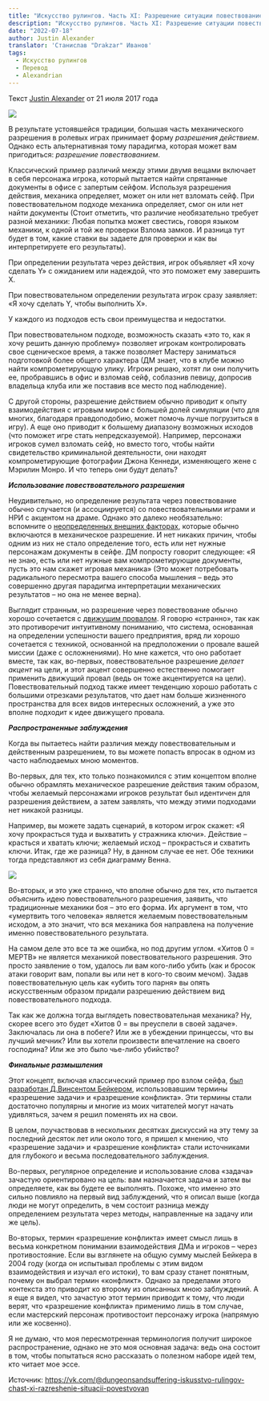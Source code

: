 ```yaml
---
title: "Искусство рулингов. Часть XI: Разрешение ситуации повествованием или действием"
description: "Искусство рулингов. Часть XI: Разрешение ситуации повествованием или действием - перевод статьи Джастина Александера."
date: "2022-07-18"
author: Justin Alexander
translator: 'Станислав "Drakzar" Иванов'
tags:
  - Искусство рулингов
  - Перевод
  - Alexandrian
---
```


Текст [Justin Alexander](https://vk.com/away.php?to=https://thealexandrian.net/about&cc_key=) от 21 июля 2017 года

![](/images/iskusstvo-rulingov-11-1.jpg)

В результате устоявшейся традиции, большая часть механического разрешения в ролевых играх принимает форму _разрешения действием_. Однако есть альтернативная тому парадигма, которая может вам пригодиться: _разрешение повествованием_.

Классический пример различий между этими двумя вещами включает в себя персонажа игрока, который пытается найти спрятанные документы в офисе с запертым сейфом. Используя разрешения действия, механика определяет, может он или нет взломать сейф. При повествовательном подходе механика определяет, смог он или нет найти документы (Стоит отметить, что различие необязательно требует разной механики: Любая попытка может свестись, говоря языком механики, к одной и той же проверки Взлома замков. И разница тут будет в том, какие ставки вы задаете для проверки и как вы интерпретируете его результаты).

При определении результата через действия, игрок объявляет «Я хочу сделать Y» с ожиданием или надеждой, что это поможет ему завершить X.

При повествовательном определении результата игрок сразу заявляет: «Я хочу сделать Y, чтобы выполнить X».

У каждого из подходов есть свои преимущества и недостатки.

При повествовательном подходе, возможность сказать «это то, как я хочу решить данную проблему» позволяет игрокам контролировать свое сценическое время, а также позволяет Мастеру заниматься подготовкой более общего характера (ДМ знает, что в клубе можно найти компрометирующую улику. Игроки решаю, хотят ли они получить ее, пробравшись в офис и взломав сейф, соблазнив певицу, допросив владельца клуба или же поставив все место под наблюдение).

С другой стороны, разрешение действием обычно приводит к опыту взаимодействия с игровым миром с большей долей симуляции (что для многих, благодаря правдоподобию, может помочь лучше погрузиться в игру). А еще оно приводит к большему диапазону возможных исходов (что поможет игре стать непредсказуемой). Например, персонажи игроков сумел взломать сейф, но вместо того, чтобы найти свидетельство криминальной деятельности, они находят компрометирующие фотографии Джона Кеннеди, изменяющего жене с Мэрилин Монро. И что теперь они будут делать?

**_Использование повествовательного разрешения_**

Неудивительно, но определение результата через повествование обычно случается (и ассоциируется) со повествовательными играми и НРИ с акцентом на драме. Однако это далеко необязательно: вспомните о [неопределенных внешних факторах](https://vk.com/away.php?to=https%3A%2F%2Fthealexandrian.net%2Fwordpress%2F38466%2Froleplaying-games%2Fart-of-rulings-part-9-narrating-outcome&cc_key=), которые обычно включаются в механическое разрешение. И нет никаких причин, чтобы одним из них не стало определение того, есть или нет нужные персонажам документы в сейфе. ДМ попросту говорит следующее: «Я не знаю, есть или нет нужные вам компрометирующие документы, пусть это нам скажет игровая механика» (Это может потребовать радикального пересмотра вашего способа мышления – ведь это совершенно другая парадигма интерпретации механических результатов – но она не менее верна).

Выглядит странным, но разрешение через повествование обычно хорошо сочетается с [движущим провалом](https://vk.com/away.php?to=https%3A%2F%2Fthealexandrian.net%2Fwordpress%2F38140%2Froleplaying-games%2Fart-of-rulings-part-6-fictional-cleromancy&cc_key=). Я говорю «странно», так как это противоречит интуитивному пониманию, что система, основанная на определении успешности вашего предприятия, вряд ли хорошо сочетается с техникой, основанной на предположении о провале вашей миссии (даже с осложнениями). Но мне кажется, что оно работает вместе, так как, во-первых, повествовательное разрешение _делает акцент_ на цели, и этот акцент совершенно естественно помогает применить движущий провал (ведь он тоже акцентируется на цели). Повествовательный подход также имеет тенденцию хорошо работать с большими отрезками результатов, что дает нам больше жизненного пространства для всех видов интересных осложнений, а уже это вполне подходит к идее движущего провала.

**_Распространенные заблуждения_**

Когда вы пытаетесь найти различия между повествовательным и действенным разрешением, то вы можете попасть впросак в одном из часто наблюдаемых мною моментов.

Во-первых, для тех, кто только познакомился с этим концептом вполне обычно обрамлять механическое разрешение действия таким образом, чтобы желаемый персонажами игроков результат был идентичен для разрешения действием, а затем заявлять, что между этими подходами нет никакой разницы.

Например, вы можете задать сценарий, в котором игрок скажет: «Я хочу прокрасться туда и выхватить у стражника ключи». Действие – красться и хватать ключи; желаемый исход – прокрасться и схватить ключи. Итак, где же разница? Ну, в данном случае ее нет. Обе техники тогда представляют из себя диаграмму Венна.

![](/images/iskusstvo-rulingov-11-2.jpg)

Во-вторых, и это уже странно, что вполне обычно для тех, кто пытается _объяснить_ идею повествовательного разрешения, заявить, что традиционные механики боя – это его форма. Их аргумент в том, что «умертвить того человека» является желаемым повествовательным исходом, а это значит, что вся механика боя направлена на получение именно повествовательного результата.

На самом деле это все та же ошибка, но под другим углом. «Хитов 0 = МЕРТВ» не является механикой повествовательного разрешения. Это просто заявление о том, удалось ли вам кого-либо убить (как и бросок атаки говорит вам, попали вы или нет в кого-то своим мечом). Задав повествовательную цель как «убить того парня» вы опять искусственным образом придали разрешению действием вид повествовательного подхода.

Так как же должна тогда выглядеть повествовательная механика? Ну, скорее всего это будет «Хитов 0 = вы преуспели в своей задаче». Заключалась ли она в побеге? Или же в убеждении принцессы, что вы лучший мечник? Или вы хотели произвести впечатление на своего господина? Или же это было чье-либо убийство?

**_Финальные размышления_**

Этот концепт, включая классический пример про взлом сейфа, [был разработан Д.Винсентом Бейкером](https://vk.com/away.php?to=http%3A%2F%2Flumpley.com%2Fhardcore.html&cc_key=), использовавшим термины «разрешение задачи» и «разрешение конфликта». Эти термины стали достаточно популярны и многие из моих читателей могут начать удивляться, зачем я решил поменять их на свои.

В целом, поучаствовав в нескольких десятках дискуссий на эту тему за последний десяток лет или около того, я пришел к мнению, что «разрешение задачи» и «разрешение конфликта» стали источниками для глубокого и весьма последовательного заблуждения.

Во-первых, регулярное определение и использование слова «задача» зачастую ориентировано на цель: вам назначается задача и затем вы определяете, как вы будете ее выполнять. Похоже, что именно это сильно повлияло на первый вид заблуждений, что я описал выше (когда люди не могут определить, в чем состоит разница между определением результата через методы, направленные на задачу или же цель).

Во-вторых, термин «разрешение конфликта» имеет смысл лишь в весьма конкретном понимании взаимодействия ДМа и игроков – через противостояние. Если вы взглянете на общую сумму мыслей Бейкера в 2004 году (когда он испытывал проблемы с этим видом взаимодействия и изучал его истоки), то вам сразу станет понятным, почему он выбрал термин «конфликт». Однако за пределами этого контекста это приводит ко второму из описанных мною заблуждений. А я еще я видел, что зачастую этот термин приводит к тому, что люди верят, что «разрешение конфликта» применимо лишь в том случае, если мастерский персонаж противостоит персонажу игрока (напрямую или же косвенно).

Я не думаю, что моя пересмотренная терминология получит широкое распространение, однако не это моя основная задача: ведь она состоит в том, чтобы попытаться ясно рассказать о полезном наборе идей тем, кто читает мое эссе.

Источник: https://vk.com/@dungeonsandsuffering-iskusstvo-rulingov-chast-xi-razreshenie-situacii-povestvovan
